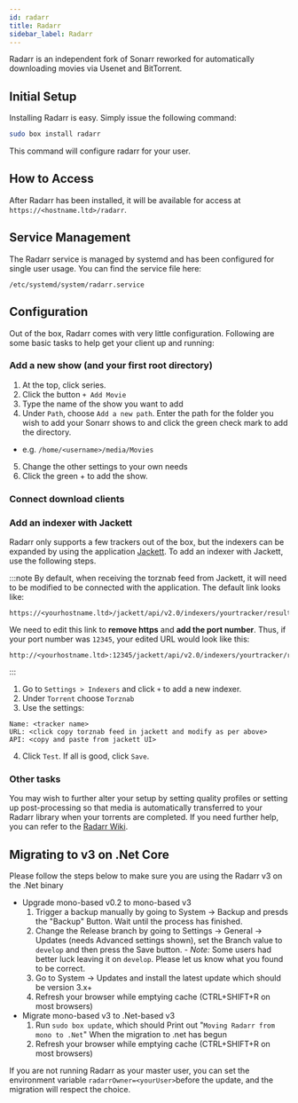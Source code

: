 ```yaml
---
id: radarr
title: Radarr
sidebar_label: Radarr
---
```


Radarr is an independent fork of Sonarr reworked for automatically downloading movies via Usenet and BitTorrent.

## Initial Setup

Installing Radarr is easy. Simply issue the following command:

```bash main
sudo box install radarr
```

This command will configure radarr for your user.

## How to Access

After Radarr has been installed, it will be available for access at `https://<hostname.ltd>/radarr`.

## Service Management

The Radarr service is managed by systemd and has been configured for single user usage. You can find the service file here:

```
/etc/systemd/system/radarr.service
```


<SystemdTabs service="radarr"/>

## Configuration

Out of the box, Radarr comes with very little configuration. Following are some basic tasks to help get your client up and running:

### Add a new show (and your first root directory)

1. At the top, click series.
2. Click the button `+ Add Movie`
3. Type the name of the show you want to add
4. Under `Path`, choose `Add a new path`. Enter the path for the folder you wish to add your Sonarr shows to and click the green check mark to add the directory.
  - e.g. `/home/<username>/media/Movies`
5. Change the other settings to your own needs
6. Click the green + to add the show.

### Connect download clients

<Conn4Arrs />

### Add an indexer with Jackett
Radarr only supports a few trackers out of the box, but the indexers can be expanded by using the application [Jackett](jackett.mdx). To add an indexer with Jackett, use the following steps.

:::note
By default, when receiving the torznab feed from Jackett, it will need to be modified to be connected with the application. The default link looks like:

```plaintext
https://<yourhostname.ltd>/jackett/api/v2.0/indexers/yourtracker/results/torznab/
```

We need to edit this link to **remove https** and **add the port number**. Thus, if your port number was `12345`, your edited URL would look like this:

```plaintext
http://<yourhostname.ltd>:12345/jackett/api/v2.0/indexers/yourtracker/results/torznab/
```
:::

1. Go to `Settings > Indexers` and click `+` to add a new indexer.
2. Under `Torrent` choose `Torznab`
3. Use the settings:
```plaintext main
Name: <tracker name>
URL: <click copy torznab feed in jackett and modify as per above>
API: <copy and paste from jackett UI>
```
4. Click `Test`. If all is good, click `Save`.

### Other tasks

You may wish to further alter your setup by setting quality profiles or setting up post-processing so that media is automatically transferred to your Radarr library when your torrents are completed. If you need further help, you can refer to the [Radarr Wiki](https://github.com/Radarr/Radarr/wiki).

## Migrating to v3 on .Net Core 

Please follow the steps below to make sure you are using the Radarr v3 on the .Net binary
- Upgrade mono-based v0.2 to mono-based v3
    1. Trigger a backup manually by going to System -> Backup and presds the "Backup" Button. Wait until the process has finished.
    1. Change the Release branch by going to Settings -> General -> Updates (needs Advanced settings shown), set the Branch value to `develop` and then press the Save button.
      - _Note:_ Some users had better luck leaving it on `develop`. Please let us know what you found to be correct.
    1. Go to System -> Updates and install the latest update which should be version 3.x+
    1. Refresh your browser while emptying cache (CTRL+SHIFT+R on most browsers)
- Migrate mono-based v3 to .Net-based v3
    1. Run `sudo box update`, which should Print out "`Moving Radarr from mono to .Net`" When the migration to .net has begun
    1. Refresh your browser while emptying cache (CTRL+SHIFT+R on most browsers)
    
If you are not running Radarr as your master user, you can set the environment variable `radarrOwner=<yourUser>`before the update, and the migration will respect the choice.
